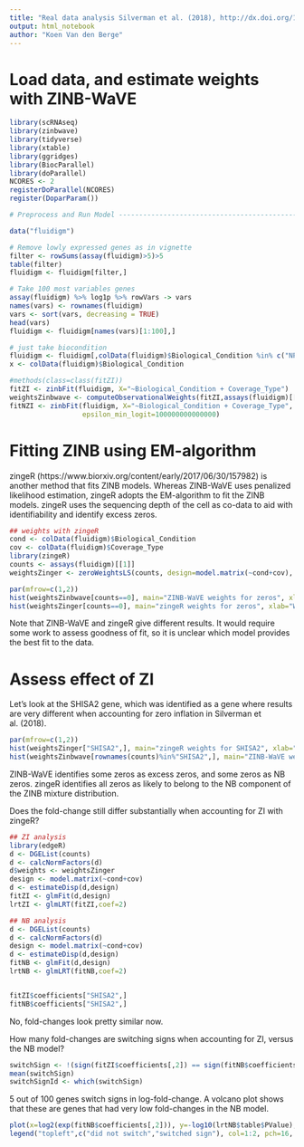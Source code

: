 ```yaml
---
title: "Real data analysis Silverman et al. (2018), http://dx.doi.org/10.1101/477794"
output: html_notebook
author: "Koen Van den Berge"
---
```


# Load data, and estimate weights with ZINB-WaVE

```r
library(scRNAseq)
library(zinbwave)
library(tidyverse)
library(xtable)
library(ggridges)
library(BiocParallel)
library(doParallel)
NCORES <- 2
registerDoParallel(NCORES)
register(DoparParam())

# Preprocess and Run Model ------------------------------------------------

data("fluidigm")

# Remove lowly expressed genes as in vignette
filter <- rowSums(assay(fluidigm)>5)>5
table(filter)
fluidigm <- fluidigm[filter,]

# Take 100 most variables genes
assay(fluidigm) %>% log1p %>% rowVars -> vars
names(vars) <- rownames(fluidigm)
vars <- sort(vars, decreasing = TRUE)
head(vars)
fluidigm <- fluidigm[names(vars)[1:100],]

# just take biocondition
fluidigm <- fluidigm[,colData(fluidigm)$Biological_Condition %in% c("NPC" , "GW21")]
x <- colData(fluidigm)$Biological_Condition

#methods(class=class(fitZI))
fitZI <- zinbFit(fluidigm, X="~Biological_Condition + Coverage_Type")
weightsZinbwave <- computeObservationalWeights(fitZI,assays(fluidigm)[[1]])
fitNZI <- zinbFit(fluidigm, X="~Biological_Condition + Coverage_Type",
                  epsilon_min_logit=100000000000000)
```

# Fitting ZINB using EM-algorithm

zingeR (https://www.biorxiv.org/content/early/2017/06/30/157982) is another method that fits ZINB models. Whereas ZINB-WaVE uses penalized likelihood estimation, zingeR adopts the EM-algorithm to fit the ZINB models.
zingeR uses the sequencing depth of the cell as co-data to aid with identifiability and identify excess zeros.

```r
## weights with zingeR
cond <- colData(fluidigm)$Biological_Condition
cov <- colData(fluidigm)$Coverage_Type
library(zingeR)
counts <- assays(fluidigm)[[1]]
weightsZinger <- zeroWeightsLS(counts, design=model.matrix(~cond+cov), verbose=FALSE)

par(mfrow=c(1,2))
hist(weightsZinbwave[counts==0], main="ZINB-WaVE weights for zeros", xlab="Weight (Posterior probability on count component in a ZINB model)", cex.lab=2/3)
hist(weightsZinger[counts==0], main="zingeR weights for zeros", xlab="Weight (Posterior probability on count component in a ZINB model)", cex.lab=2/3)
```

Note that ZINB-WaVE and zingeR give different results.
It would require some work to assess goodness of fit, so it is unclear which model provides the best fit to the data.

# Assess effect of ZI

Let's look at the SHISA2 gene, which was identified as a gene where results are very different when accounting for zero inflation in Silverman et al. (2018).

```r
par(mfrow=c(1,2))
hist(weightsZinger["SHISA2",], main="zingeR weights for SHISA2", xlab="Weight (Posterior probability on count component in a ZINB model)", xlim=c(0,1), breaks=seq(0,1,by=.05), cex.lab=1/2)
hist(weightsZinbwave[rownames(counts)%in%"SHISA2",], main="ZINB-WaVE weights for SHISA2", xlab="Weight (Posterior probability on count component in a ZINB model)", xlim=c(0,1), breaks=seq(0,1,by=.05), cex.lab=1/2)
```


ZINB-WaVE identifies some zeros as excess zeros, and some zeros as NB zeros.
zingeR identifies all zeros as likely to belong to the NB component of the ZINB mixture distribution.

Does the fold-change still differ substantially when accounting for ZI with zingeR?

```r
## ZI analysis
library(edgeR)
d <- DGEList(counts)
d <- calcNormFactors(d)
d$weights <- weightsZinger
design <- model.matrix(~cond+cov)
d <- estimateDisp(d,design)
fitZI <- glmFit(d,design)
lrtZI <- glmLRT(fitZI,coef=2)

## NB analysis
d <- DGEList(counts)
d <- calcNormFactors(d)
design <- model.matrix(~cond+cov)
d <- estimateDisp(d,design)
fitNB <- glmFit(d,design)
lrtNB <- glmLRT(fitNB,coef=2)


fitZI$coefficients["SHISA2",]
fitNB$coefficients["SHISA2",]
```

No, fold-changes look pretty similar now.

How many fold-changes are switching signs when accounting for ZI, versus the NB model? 

```r
switchSign <- !(sign(fitZI$coefficients[,2]) == sign(fitNB$coefficients[,2]))
mean(switchSign)
switchSignId <- which(switchSign)
```

5 out of 100 genes switch signs in log-fold-change.
A volcano plot shows that these are genes that had very low fold-changes in the NB model.

```r
plot(x=log2(exp(fitNB$coefficients[,2])), y=-log10(lrtNB$table$PValue), col=(1:2)[switchSign+1], pch=16, cex=1/2, xlab="log2 fold-change", ylab="-log10 p-value")
legend("topleft",c("did not switch","switched sign"), col=1:2, pch=16, bty='n')
```


